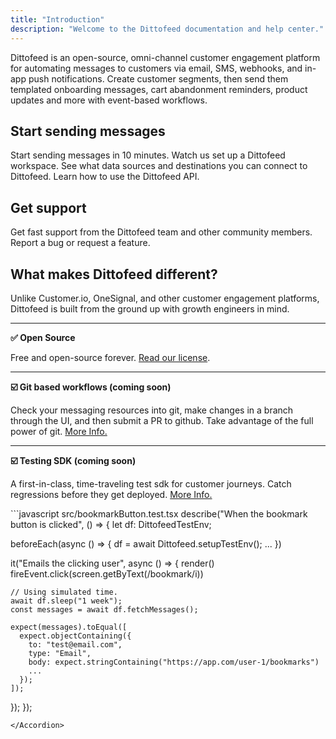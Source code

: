 ```yaml
---
title: "Introduction"
description: "Welcome to the Dittofeed documentation and help center."
---
```


Dittofeed is an open-source, omni-channel customer engagement platform for automating messages to customers via email, SMS, webhooks, and in-app push notifications. Create customer segments, then send them templated onboarding messages, cart abandonment reminders, product updates and more with event-based workflows.

## Start sending messages

<CardGroup>
  <Card title="Quick Start" icon="rabbit-running" color="#16a34a" href="quick-start">
    Start sending messages in 10 minutes.
  </Card>
  <Card title="Video Walkthrough" icon="circle-video" color="#16a34a" href="video-walkthrough">
    Watch us set up a Dittofeed workspace.
  </Card>
  <Card title="Integrations" icon="grid-2-plus" color="#16a34a" href="/integrations/sources">
    See what data sources and destinations you can connect to Dittofeed.
  </Card>
  <Card title="API Reference" icon="plug" color="#16a34a" href="/api-reference/endpoints/apps/identify">
    Learn how to use the Dittofeed API.
  </Card>
</CardGroup>

## Get support

<CardGroup>
  <Card title="Join The Community" icon="slack" href="https://join.slack.com/t/dittofeed-community/shared_invite/zt-1u3lyts83-P6npff1AbjniNRLVlrlM5A">
    Get fast support from the Dittofeed team and other community members.
  </Card>
  <Card title="Open An Issue" icon="bug" href="https://github.com/dittofeed/dittofeed/issues">
    Report a bug or request a feature.
  </Card>
</CardGroup>

## What makes Dittofeed different?

Unlike Customer.io, OneSignal, and other customer engagement platforms, Dittofeed is built from the ground up with growth engineers in mind.

---

**✅ Open Source**

Free and open-source forever. [Read our license](/guide/license).

---

**☑️ Git based workflows (coming soon)**

Check your messaging resources into git, make changes in a branch through the UI, and then submit a PR to github. Take advantage of the full power of git. [More Info.](/guide/git-workflows)

<Accordion title="Git workflows demo.">
  <Snippet file="git-workflows-demo.mdx" />
</Accordion>

---

**☑️ Testing SDK (coming soon)**

A first-in-class, time-traveling test sdk for customer journeys. Catch regressions before they get deployed. [More Info.](/guide/testing)

<Accordion title="Test Example.">
```javascript src/bookmarkButton.test.tsx
describe("When the bookmark button is clicked", () => {
  let df: DittofeedTestEnv;

beforeEach(async () => {
df = await Dittofeed.setupTestEnv();
...
})

it("Emails the clicking user", async () => {
render(<BookmarkButton/>)
fireEvent.click(screen.getByText(/bookmark/i))

    // Using simulated time.
    await df.sleep("1 week");
    const messages = await df.fetchMessages();

    expect(messages).toEqual([
      expect.objectContaining({
        to: "test@email.com",
        type: "Email",
        body: expect.stringContaining("https://app.com/user-1/bookmarks")
        ...
      });
    ]);

});
});

```
</Accordion>